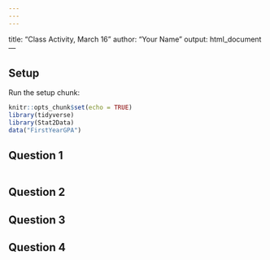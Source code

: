 ```yaml
---
---
---
```

title: "Class Activity, March 16"
author: "Your Name"
output: html_document
---

## Setup

Run the setup chunk:

```r
knitr::opts_chunk$set(echo = TRUE)
library(tidyverse)
library(Stat2Data)
data("FirstYearGPA")
```

## Question 1

```r

```

## Question 2


## Question 3


## Question 4



